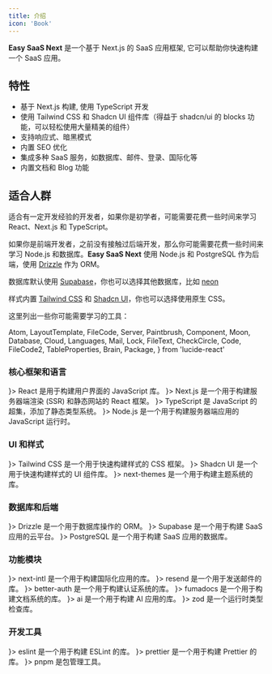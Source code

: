 ```yaml
---
title: 介绍
icon: 'Book'
---
```


**Easy SaaS Next** 是一个基于 Next.js 的 SaaS 应用框架, 它可以帮助你快速构建一个 SaaS 应用。

## 特性

- 基于 Next.js 构建, 使用 TypeScript 开发
- 使用 Tailwind CSS 和 Shadcn UI 组件库（得益于 shadcn/ui 的 blocks 功能，可以轻松使用大量精美的组件）
- 支持响应式、暗黑模式
- 内置 SEO 优化
- 集成多种 SaaS 服务，如数据库、邮件、登录、国际化等
- 内置文档和 Blog 功能

## 适合人群

适合有一定开发经验的开发者，如果你是初学者，可能需要花费一些时间来学习 React、Next.js 和 TypeScript。

如果你是前端开发者，之前没有接触过后端开发，那么你可能需要花费一些时间来学习 Node.js 和数据库。**Easy SaaS Next** 使用 Node.js 和 PostgreSQL 作为后端，使用 [Drizzle](https://orm.drizzle.team/) 作为 ORM。

数据库默认使用 [Supabase](https://supabase.com/)，你也可以选择其他数据库，比如
[neon](https://neon.tech/)

样式内置 [Tailwind CSS](https://tailwindcss.com/) 和 [Shadcn UI](https://ui.shadcn.com/)，你也可以选择使用原生 CSS。

这里列出一些你可能需要学习的工具：

  Atom,
  LayoutTemplate,
  FileCode,
  Server,
  Paintbrush,
  Component,
  Moon,
  Database,
  Cloud,
  Languages,
  Mail,
  Lock,
  FileText,
  CheckCircle,
  Code,
  FileCode2,
  TableProperties,
  Brain,
  Package,
} from 'lucide-react'

### 核心框架和语言

<Cards>
  <Card href="https://react.dev/" title="React" icon={<Atom />}>
    React 是用于构建用户界面的 JavaScript 库。
  </Card>
  <Card href="https://nextjs.org/" title="Next.js" icon={<LayoutTemplate />}>
    Next.js 是一个用于构建服务器端渲染 (SSR) 和静态网站的 React 框架。
  </Card>
  <Card href="https://www.typescriptlang.org/" title="TypeScript" icon={<FileCode />}>
    TypeScript 是 JavaScript 的超集，添加了静态类型系统。
  </Card>
  <Card href="https://nodejs.org/" title="Node.js" icon={<Server />}>
    Node.js 是一个用于构建服务器端应用的 JavaScript 运行时。
  </Card>
</Cards>

### UI 和样式

<Cards>
  <Card href="https://tailwindcss.com/" title="Tailwind CSS" icon={<Paintbrush />}>
    Tailwind CSS 是一个用于快速构建样式的 CSS 框架。
  </Card>
  <Card href="https://ui.shadcn.com/" title="Shadcn UI" icon={<Component />}>
    Shadcn UI 是一个用于快速构建样式的 UI 组件库。
  </Card>
  <Card href="https://next-themes.com/" title="next-themes" icon={<Moon />}>
    next-themes 是一个用于构建主题系统的库。
  </Card>
</Cards>

### 数据库和后端

<Cards>
  <Card href="https://orm.drizzle.team/" title="Drizzle" icon={<Database />}>
    Drizzle 是一个用于数据库操作的 ORM。
  </Card>
  <Card href="https://supabase.com/" title="Supabase" icon={<Cloud />}>
    Supabase 是一个用于构建 SaaS 应用的云平台。
  </Card>
  <Card href="https://www.postgresql.org/" title="PostgreSQL" icon={<TableProperties />}>
    PostgreSQL 是一个用于构建 SaaS 应用的数据库。
  </Card>
</Cards>

### 功能模块

<Cards>
  <Card href="https://next-intl-docs.vercel.app/" title="next-intl" icon={<Languages />}>
    next-intl 是一个用于构建国际化应用的库。
  </Card>
  <Card href="https://resend.com/" title="resend" icon={<Mail />}>
    resend 是一个用于发送邮件的库。
  </Card>
  <Card href="https://better-auth.com/" title="better-auth" icon={<Lock />}>
    better-auth 是一个用于构建认证系统的库。
  </Card>
  <Card href="https://fumadocs.com/" title="fumadocs-core" icon={<FileText />}>
    fumadocs 是一个用于构建文档系统的库。
  </Card>
  <Card href="https://ai.com/" title="ai" icon={<Brain />}>
    ai 是一个用于构建 AI 应用的库。
  </Card>
  <Card href="https://zod.dev/" title="zod" icon={<CheckCircle />}>
    zod 是一个运行时类型检查库。
  </Card>
</Cards>

### 开发工具

<Cards>
  <Card href="https://eslint.org/" title="eslint" icon={<Code />}>
    eslint 是一个用于构建 ESLint 的库。
  </Card>
  <Card href="https://prettier.io/" title="prettier" icon={<FileCode2 />}>
    prettier 是一个用于构建 Prettier 的库。
  </Card>
  <Card href="https://pnpm.io/" title="pnpm" icon={<Package />}>
    pnpm 是包管理工具。
  </Card>
</Cards>
